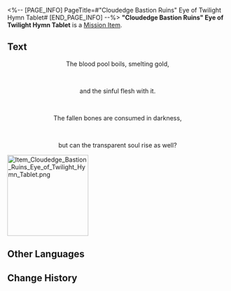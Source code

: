 <%-- [PAGE_INFO]
PageTitle=#"Cloudedge Bastion Ruins" Eye of Twilight Hymn Tablet#
[END_PAGE_INFO] --%>
{{Item Infobox
|id          = 150076
|image       = Item Cloudedge Bastion Ruins Eye of Twilight Hymn Tablet.png{{subst:void|<!--$UPLOAD:<<SpriteOutput/ItemFigures/150076.png>-<Item Cloudedge Bastion Ruins Eye of Twilight Hymn Tablet.png>-<Item Icons>>-->}}
|type        = Mission Item
|invCategory = Missions
|rarity      = 3
|effect      = 
|description = A tablet inscribed with hymns and other writings, prophesying towards the end. It is said that within these fragments lies a secret so profound that it longs to be uncovered.
}}
{{Description|''"Prophecies never carry their message in plain words." &mdash; Anonymous Priest''}}
'''"Cloudedge Bastion Ruins" Eye of Twilight Hymn Tablet''' is a [[Mission Item]].

==Text==
<div align="center">{{Color|Keyword|"Cloudedge Bastion Ruins" Eye of Twilight Hymn Tablet}}</div>
<div align="center">The blood pool boils, smelting gold,</div><br /><div align="center">and the sinful flesh with it.</div><br /><div align="center">The fallen bones are consumed in darkness,</div><br /><div align="center">but can the transparent soul rise as well?</div>
[[File:Item Cloudedge Bastion Ruins Eye of Twilight Hymn Tablet.png|185px]]{{subst:void|<!--$UPLOAD:<<SpriteOutput/Mission/EventPic/PicItem150076.png>-<Item Cloudedge Bastion Ruins Eye of Twilight Hymn Tablet.png>-<Item Images>>-->}}

==Other Languages==
{{Other Languages
|en   = "Cloudedge Bastion Ruins" Eye of Twilight Hymn Tablet
|zhs  = 「云端遗堡」晨昏之眼的颂言石板
|zht  = 「雲端遺堡」晨昏之眼的頌言石板
|ja   = 「雲上の廃砦」晨昏の目の頌歌石板
|ko   = 「구름 속 폐성」 조석의 눈의 송가 석판
|es   = Losa con himno del Ojo Circadiano, Ruinas de la Fortaleza Surcanubes
|fr   = Tablette prophétique de l'Œil du crépuscule, les Ruines de la Forteresse Supranéphos
|ru   = Скрижаль оды Парящей крепости Циркадного Ока
|th   = แผ่นหินสดุดีใน เนตรทิวาราตรี "ซากปราการเมฆา"
|vi   = Phiến Đá Ca Tụng "Pháo Đài Trên Mây" Con Mắt Ngày Và Đêm
|de   = Hymnentafel aus „Festungsruinen in den Wolken“ Auge des Zwielichts
|id   = Prasasti Ode "Benteng Terbengkalai di Ujung Awan" Mata Fajar Senja
|pt   = Tabuleta de Hinos do Olho Crepuscular, Ruínas da Fortaleza das Nuvens Errantes
}}

==Change History==
{{Change History|3.3}}
